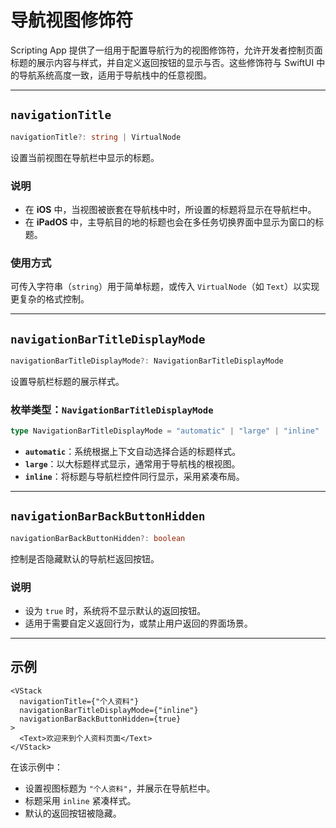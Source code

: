 # 导航视图修饰符 

Scripting App 提供了一组用于配置导航行为的视图修饰符，允许开发者控制页面标题的展示内容与样式，并自定义返回按钮的显示与否。这些修饰符与 SwiftUI 中的导航系统高度一致，适用于导航栈中的任意视图。

---

## `navigationTitle`

```ts
navigationTitle?: string | VirtualNode
```

设置当前视图在导航栏中显示的标题。

### 说明

* 在 **iOS** 中，当视图被嵌套在导航栈中时，所设置的标题将显示在导航栏中。
* 在 **iPadOS** 中，主导航目的地的标题也会在多任务切换界面中显示为窗口的标题。

### 使用方式

可传入字符串（`string`）用于简单标题，或传入 `VirtualNode`（如 `Text`）以实现更复杂的格式控制。

---

## `navigationBarTitleDisplayMode`

```ts
navigationBarTitleDisplayMode?: NavigationBarTitleDisplayMode
```

设置导航栏标题的展示样式。

### 枚举类型：`NavigationBarTitleDisplayMode`

```ts
type NavigationBarTitleDisplayMode = "automatic" | "large" | "inline"
```

* **`automatic`**：系统根据上下文自动选择合适的标题样式。
* **`large`**：以大标题样式显示，通常用于导航栈的根视图。
* **`inline`**：将标题与导航栏控件同行显示，采用紧凑布局。

---

## `navigationBarBackButtonHidden`

```ts
navigationBarBackButtonHidden?: boolean
```

控制是否隐藏默认的导航栏返回按钮。

### 说明

* 设为 `true` 时，系统将不显示默认的返回按钮。
* 适用于需要自定义返回行为，或禁止用户返回的界面场景。

---

## 示例

```tsx
<VStack
  navigationTitle={"个人资料"}
  navigationBarTitleDisplayMode={"inline"}
  navigationBarBackButtonHidden={true}
>
  <Text>欢迎来到个人资料页面</Text>
</VStack>
```

在该示例中：

* 设置视图标题为 `"个人资料"`，并展示在导航栏中。
* 标题采用 `inline` 紧凑样式。
* 默认的返回按钮被隐藏。
